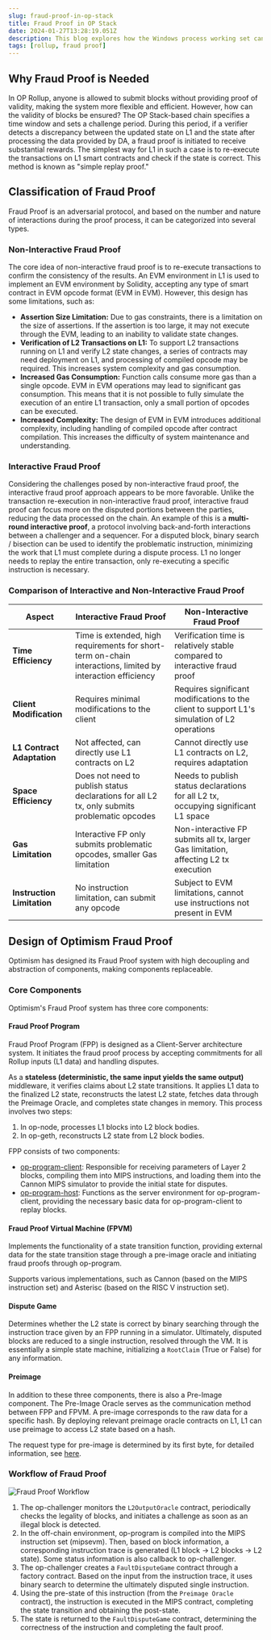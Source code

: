 ```yaml
---
slug: fraud-proof-in-op-stack
title: Fraud Proof in OP Stack
date: 2024-01-27T13:28:19.051Z
description: This blog explores how the Windows process working set can be manipulated to detect external memory access using a custom working set watcher in C++.
tags: [rollup, fraud proof]
---
```


## Why Fraud Proof is Needed

In OP Rollup, anyone is allowed to submit blocks without providing proof of validity, making the system more flexible and efficient. However, how can the validity of blocks be ensured? The OP Stack-based chain specifies a time window and sets a challenge period. During this period, if a verifier detects a discrepancy between the updated state on L1 and the state after processing the data provided by DA, a fraud proof is initiated to receive substantial rewards. The simplest way for L1 in such a case is to re-execute the transactions on L1 smart contracts and check if the state is correct. This method is known as "simple replay proof."

## Classification of Fraud Proof

Fraud Proof is an adversarial protocol, and based on the number and nature of interactions during the proof process, it can be categorized into several types.

### **Non-Interactive Fraud Proof**

The core idea of non-interactive fraud proof is to re-execute transactions to confirm the consistency of the results. An EVM environment in L1 is used to implement an EVM environment by Solidity, accepting any type of smart contract in EVM opcode format (EVM in EVM). However, this design has some limitations, such as:

- **Assertion Size Limitation:** Due to gas constraints, there is a limitation on the size of assertions. If the assertion is too large, it may not execute through the EVM, leading to an inability to validate state changes.
- **Verification of L2 Transactions on L1:** To support L2 transactions running on L1 and verify L2 state changes, a series of contracts may need deployment on L1, and processing of compiled opcode may be required. This increases system complexity and gas consumption.
- **Increased Gas Consumption:** Function calls consume more gas than a single opcode. EVM in EVM operations may lead to significant gas consumption. This means that it is not possible to fully simulate the execution of an entire L1 transaction, only a small portion of opcodes can be executed.
- **Increased Complexity:** The design of EVM in EVM introduces additional complexity, including handling of compiled opcode after contract compilation. This increases the difficulty of system maintenance and understanding.

### **Interactive Fraud Proof**

Considering the challenges posed by non-interactive fraud proof, the interactive fraud proof approach appears to be more favorable. Unlike the transaction re-execution in non-interactive fraud proof, interactive fraud proof can focus more on the disputed portions between the parties, reducing the data processed on the chain. An example of this is a **multi-round interactive proof**, a protocol involving back-and-forth interactions between a challenger and a sequencer. For a disputed block, binary search / bisection can be used to identify the problematic instruction, minimizing the work that L1 must complete during a dispute process. L1 no longer needs to replay the entire transaction, only re-executing a specific instruction is necessary.

### Comparison of Interactive and Non-Interactive Fraud Proof

| Aspect                     | Interactive Fraud Proof                                                                                     | Non-Interactive Fraud Proof                                                                  |
| -------------------------- | ----------------------------------------------------------------------------------------------------------- | -------------------------------------------------------------------------------------------- |
| **Time Efficiency**        | Time is extended, high requirements for short-term on-chain interactions, limited by interaction efficiency | Verification time is relatively stable compared to interactive fraud proof                   |
| **Client Modification**    | Requires minimal modifications to the client                                                                | Requires significant modifications to the client to support L1's simulation of L2 operations |
| **L1 Contract Adaptation** | Not affected, can directly use L1 contracts on L2                                                           | Cannot directly use L1 contracts on L2, requires adaptation                                  |
| **Space Efficiency**       | Does not need to publish status declarations for all L2 tx, only submits problematic opcodes                | Needs to publish status declarations for all L2 tx, occupying significant L1 space           |
| **Gas Limitation**         | Interactive FP only submits problematic opcodes, smaller Gas limitation                                     | Non-interactive FP submits all tx, larger Gas limitation, affecting L2 tx execution          |
| **Instruction Limitation** | No instruction limitation, can submit any opcode                                                            | Subject to EVM limitations, cannot use instructions not present in EVM                       |

## Design of Optimism Fraud Proof

Optimism has designed its Fraud Proof system with high decoupling and abstraction of components, making components replaceable.

### Core Components

Optimism's Fraud Proof system has three core components:

#### Fraud Proof Program

Fraud Proof Program (FPP) is designed as a Client-Server architecture system. It initiates the fraud proof process by accepting commitments for all Rollup inputs (L1 data) and handling disputes.

As a **stateless (deterministic, the same input yields the same output)** middleware, it verifies claims about L2 state transitions. It applies L1 data to the finalized L2 state, reconstructs the latest L2 state, fetches data through the Preimage Oracle, and completes state changes in memory. This process involves two steps:

1. In op-node, processes L1 blocks into L2 block bodies.
2. In op-geth, reconstructs L2 state from L2 block bodies.

FPP consists of two components:

- [op-program-client](https://github.com/ethereum-optimism/optimism/tree/develop/op-program/client): Responsible for receiving parameters of Layer 2 blocks, compiling them into MIPS instructions, and loading them into the Cannon MIPS simulator to provide the initial state for disputes.
- [op-program-host](https://github.com/ethereum-optimism/optimism/tree/develop/op-program/host): Functions as the server environment for op-program-client, providing the necessary basic data for op-program-client to replay blocks.

#### Fraud Proof Virtual Machine (FPVM)

Implements the functionality of a state transition function, providing external data for the state transition stage through a pre-image oracle and initiating fraud proofs through op-program.

Supports various implementations, such as Cannon (based on the MIPS instruction set) and Asterisc (based on the RISC V instruction set).

#### Dispute Game

Determines whether the L2 state is correct by binary searching through the instruction trace given by an FPP running in a simulator. Ultimately, disputed blocks are reduced to a single instruction, resolved through the VM. It is essentially a simple state machine, initializing a `RootClaim` (True or False) for any information.

#### Preimage

In addition to these three components, there is also a Pre-Image component. The Pre-Image Oracle serves as the communication method between FPP and FPVM. A pre-image corresponds to the raw data for a specific hash. By deploying relevant preimage oracle contracts on L1, L1 can use preimage to access L2 state based on a hash.

The request type for pre-image is determined by its first byte, for detailed information, see [here](https://github.com/ethereum-optimism/optimism/blob/develop/specs/fault-proof.md#pre-image-oracle).

### Workflow of Fraud Proof

![Fraud Proof Workflow](/images/blog/fraud-proof-workflow.png)

1. The op-challenger monitors the `L2OutputOracle` contract, periodically checks the legality of blocks, and initiates a challenge as soon as an illegal block is detected.
2. In the off-chain environment, op-program is compiled into the MIPS instruction set (mipsevm). Then, based on block information, a corresponding instruction trace is generated (L1 block -> L2 blocks -> L2 state). Some status information is also callback to op-challenger.
3. The op-challenger creates a `FaultDisputeGame` contract through a factory contract. Based on the input from the instruction trace, it uses binary search to determine the ultimately disputed single instruction.
4. Using the pre-state of this instruction (from the `Preimage Oracle` contract), the instruction is executed in the MIPS contract, completing the state transition and obtaining the post-state.
5. The state is returned to the `FaultDisputeGame` contract, determining the correctness of the instruction and completing the fault proof.
